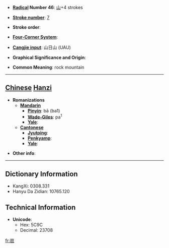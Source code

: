 * '''[[Wiktionary:Chinese radical index| Radical]] Number 46''': [[Wiktionary:Chinese radical index 山|山]]+4 strokes

* '''[[Wiktionary:Chinese total strokes index|Stroke number]]''': [[Wiktionary:Chinese total strokes index 7|7]]

* '''Stroke order''': 

* '''[[Wiktionary:Chinese four corner index|Four-Corner System]]''': 

* '''[[Wiktionary:Chinese Cangjie index|Cangjie input]]''': 山日山 (UAU)

* '''Graphical Significance and Origin''': 

* '''Common Meaning''': rock mountain

----

== [[Chinese]] [[Hanzi]] ==

* '''Romanizations'''
** '''[[Mandarin]]'''
*** '''[[Pinyin]]''': bā (ba1)
*** '''[[Wade-Giles]]''': pa<sup>1</sup>
*** '''[[Yale]]''': 
** '''[[Cantonese]]'''
*** '''[[Jyutping]]''':
*** '''[[Penkyamp]]''': 
*** '''[[Yale]]''': 

* '''Other info''': 

----

== Dictionary Information ==

* KangXi: 0308.331
* Hanyu Da Zidian: 10765.120

== Technical Information ==

* '''Unicode''':
** Hex: 5C9C
** Decimal: 23708

[[fr:岜]]